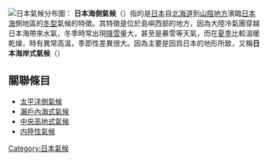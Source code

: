 {{Unreferenced|time=2016-11-30T06:19:58+00:00}}
[[File:Japan climate classification 1.png|right|thumb|日本氣候分布圖：
{{legend|blue|日本海側氣候}}
{{legend|#A9D06B|太平洋側氣候}}
{{legend|yellow|瀨戶內海式氣候}}
{{legend|pink|中央高地式氣候}}]]
'''日本海側氣候'''（{{jpn|j=日本海側気候|hg=にほんかいがわきこう}}）指的是[[日本|日本]]自[[北海道|北海道]]到[[山陰地方|山陰地方]]濱臨[[日本海|日本海]]側地區的[[冬型|冬型]]氣候的特徵。其特徵是位於島嶼西部的地方，因為大陸冷氣團穿越日本海帶來水氣，冬季時常出現[[降雪|降雪]]量大，甚至是暴雪等天氣，而在[[夏季|夏季]]比較溫暖乾燥，時有異常高溫，季節性差異很大。因為主要是因爲日本的地形所致，又稱'''日本海岸式氣候'''（{{jpn|j=日本海岸式気候|hg=にほんかいがんしききこう|link=no}}）

== 關聯條目 ==
* [[太平洋側氣候|太平洋側氣候]]
* [[瀨戶內海式氣候|瀨戶內海式氣候]]
* [[中央高地式氣候|中央高地式氣候]]
* [[内陸性氣候|内陸性氣候]]

{{Metro-stub}}

[[Category:日本氣候|Category:日本氣候]]